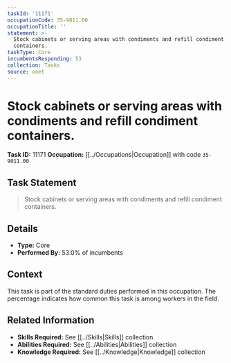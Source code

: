```yaml
---
taskId: '11171'
occupationCode: 35-9011.00
occupationTitle: ''
statement: >-
  Stock cabinets or serving areas with condiments and refill condiment
  containers.
taskType: Core
incumbentsResponding: 53
collection: Tasks
source: onet
---
```

# Stock cabinets or serving areas with condiments and refill condiment containers.

**Task ID:** 11171
**Occupation:** [[../Occupations|Occupation]] with code `35-9011.00`

## Task Statement

> Stock cabinets or serving areas with condiments and refill condiment containers.

## Details

- **Type:** Core
- **Performed By:** 53.0% of incumbents

## Context

This task is part of the standard duties performed in this occupation. The percentage indicates how common this task is among workers in the field.

## Related Information

- **Skills Required:** See [[../Skills|Skills]] collection
- **Abilities Required:** See [[../Abilities|Abilities]] collection
- **Knowledge Required:** See [[../Knowledge|Knowledge]] collection
